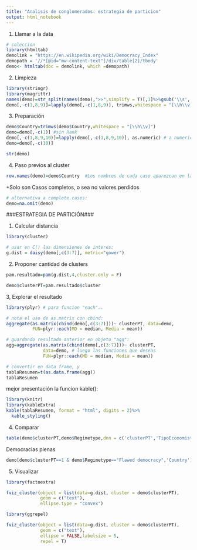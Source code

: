 ```yaml
---
title: "Analisis de conglomerados: estrategia de particion"
output: html_notebook
---
```

1. Llamar a la data
```r
# coleccion
library(htmltab)
demolink = "https://en.wikipedia.org/wiki/Democracy_Index"
demopath = '//*[@id="mw-content-text"]/div/table[2]/tbody'
demo<- htmltab(doc = demolink, which =demopath)

```

2. Limpieza
```r
library(stringr)
library(magrittr)
names(demo)=str_split(names(demo),">>",simplify = T)[,1]%>%gsub('\\s','',.)
demo[,-c(1,8,9)]=lapply(demo[,-c(1,8,9)], trimws,whitespace = "[\\h\\v]") # no blanks
```

3. Preparación
```r
demo$Country=trimws(demo$Country,whitespace = "[\\h\\v]")
demo=demo[,-c(1)] #sin Rank
demo[,-c(1,8,9,10)]=lapply(demo[,-c(1,8,9,10)], as.numeric) # a numerico
demo=demo[,-c(10)]

```

```r
str(demo)
```

4. Paso previos al cluster
```r
row.names(demo)=demo$Country  #Los nombres de cada caso aparezcan en las gráficas
```
+Solo son Casos completos, o sea no valores perdidos
```r
# alternativa a complete.cases:
demo=na.omit(demo)
```

###ESTRATEGIA DE PARTICIÓN###

1. Calcular distancia
```r
library(cluster)

# usar en C() las dimensiones de interes:
g.dist = daisy(demo[,c(3:7)], metric="gower")
```
2. Proponer cantidad de clusters
```r
pam.resultado=pam(g.dist,4,cluster.only = F)

demo$clusterPT=pam.resultado$cluster
```

3, Explorar el resultado
```r
library(plyr) # para funcion "each"..

# nota el uso de as.matrix con cbind:
aggregate(as.matrix(cbind(demo[,c(3:7)]))~ clusterPT, data=demo,
          FUN=plyr::each(MD = median, Media = mean))
```

```r
# guardando resultado anterior en objeto "agg": 
agg=aggregate(as.matrix(cbind(demo[,c(3:7)]))~ clusterPT, 
              data=demo, # luego las funciones que deseas
              FUN=plyr::each(MD = median, Media = mean))

# convertir en data frame, y 
tablaResumen=t(as.data.frame(agg))
tablaResumen
```
mejor presentación la funcion kable():
```r
library(knitr)
library(kableExtra)
kable(tablaResumen, format = "html", digits = 2)%>%
  kable_styling()
```
4. Comparar
```r
table(demo$clusterPT,demo$Regimetype,dnn = c('clusterPT','TipoEconomist'))
```
Democracias plenas
```r
demo[demo$clusterPT==1 & demo$Regimetype=="Flawed democracy",'Country']
```

5. Visualizar
```r
library(factoextra)
```

```r
fviz_cluster(object = list(data=g.dist, cluster = demo$clusterPT),
             geom = c("text"), 
             ellipse.type = "convex")
```

```r
library(ggrepel)

fviz_cluster(object = list(data=g.dist, cluster = demo$clusterPT),
             geom = c("text"), 
             ellipse = FALSE,labelsize = 5,
             repel = T)
```








